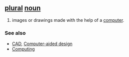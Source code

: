 == [[plural]] [[noun]] ==
#images or drawings made with the help of a [[computer]].

=== See also ===
*[[CAD]], [[Computer-aided design]]
*[[Computing]]